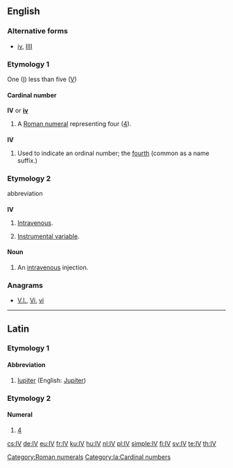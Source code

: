 {{see also|-iv}}
==English==

===Alternative forms===
* [[iv]], [[IIII]]

===Etymology 1===
One ([[I]]) less than five ([[V]])

====Cardinal number====
'''IV''' or '''[[iv]]'''

# A [[Roman numeral]] representing four ([[four|4]]).

===={{abbreviation-old|en}}====
'''IV'''

# Used to indicate an ordinal number; the [[fourth]] (common as a name suffix.)

===Etymology 2===
abbreviation

===={{initialism-old|en}}====
'''IV'''

# {{context|medicine|lang=en}} [[intravenous|Intravenous]].
# {{context|statistics|lang=en}} [[instrumental variable|Instrumental variable]].

====Noun====
{{en-noun}}

# {{context|medicine|lang=en}} An [[intravenous]] injection.

===Anagrams===
* [[V.I.#English|V.I.]], [[Vi#English|Vi]], [[vi#English|vi]]

[[Category:Roman numerals]]

----

==Latin==

===Etymology 1===

====Abbreviation====
{{head|la|abbreviation}}

# [[Iupiter]] (English: [[Jupiter]])

===Etymology 2===

====Numeral====
{{head|la|numeral}}

# [[4]]
[[Category:la:Cardinal numbers]]

[[cs:IV]]
[[de:IV]]
[[eu:IV]]
[[fr:IV]]
[[ku:IV]]
[[hu:IV]]
[[nl:IV]]
[[pl:IV]]
[[simple:IV]]
[[fi:IV]]
[[sv:IV]]
[[te:IV]]
[[th:IV]]